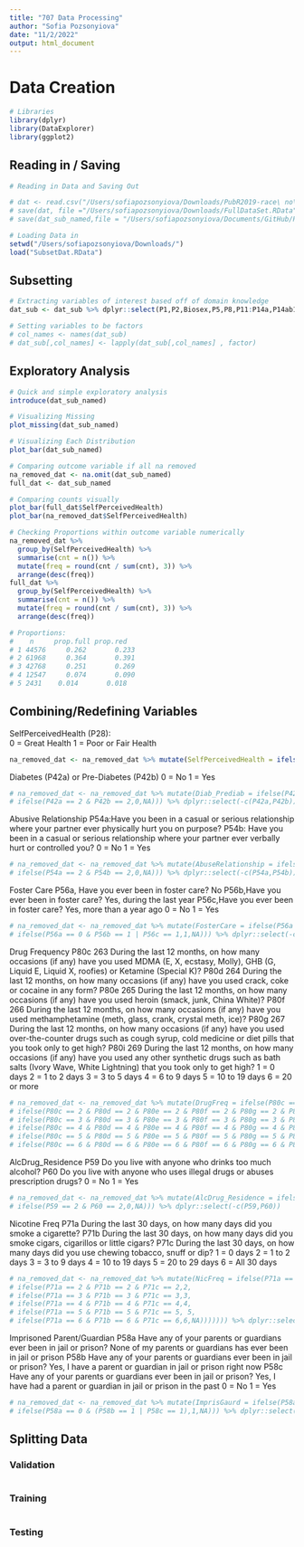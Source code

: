 ```yaml
---
title: "707 Data Processing"
author: "Sofia Pozsonyiova"
date: "11/2/2022"
output: html_document
---
```


# Data Creation

```r
# Libraries 
library(dplyr)
library(DataExplorer)
library(ggplot2)
```

## Reading in / Saving 
```r
# Reading in Data and Saving Out

# dat <- read.csv("/Users/sofiapozsonyiova/Downloads/PubR2019-race\ no\ county\ csv/PubR2019-race\ no\ county.csv")
# save(dat, file ="/Users/sofiapozsonyiova/Downloads/FullDataSet.RData")
# save(dat_sub_named,file = "/Users/sofiapozsonyiova/Documents/GitHub/Private707/data/SubsetDat.RData")
```

```r
# Loading Data in 
setwd("/Users/sofiapozsonyiova/Downloads/")
load("SubsetDat.RData")
```


## Subsetting

```r
# Extracting variables of interest based off of domain knowledge 
dat_sub <- dat_sub %>% dplyr::select(P1,P2,Biosex,P5,P8,P11:P14a,P14ab1:P14ab14,P15:P17c,P18b:P18d,P20a:P20c,P20f:P22a,P22e,P23c,P23e,P25:P26h,P27b,P27c,P27e:P29f,P30:P39a,P40d,P41b:P41e,P41g:P42d,P45,P47a:P47e,P49d,P49a,P49c:P50d,P52a:P52c,P54a:P54b,P56a:P56c,P58a:P58c,P59:P66,P70a,P70c:P70d,P71a:P71d,P74,P76,P80c:P80g,P80i:P81,P86,FiveFV,Binge,Region) %>% mutate(SelfPerceivedHealth = as.factor(P28))
```

```r
# Setting variables to be factors
# col_names <- names(dat_sub)
# dat_sub[,col_names] <- lapply(dat_sub[,col_names] , factor)
```


## Exploratory Analysis  


```r
# Quick and simple exploratory analysis 
introduce(dat_sub_named)
```

```r
# Visualizing Missing 
plot_missing(dat_sub_named)
```

```r
# Visualizing Each Distribution
plot_bar(dat_sub_named)
```


```r
# Comparing outcome variable if all na removed
na_removed_dat <- na.omit(dat_sub_named)
full_dat <- dat_sub_named

# Comparing counts visually 
plot_bar(full_dat$SelfPerceivedHealth)
plot_bar(na_removed_dat$SelfPerceivedHealth)

# Checking Proportions within outcome variable numerically 
na_removed_dat %>%
  group_by(SelfPerceivedHealth) %>%
  summarise(cnt = n()) %>%
  mutate(freq = round(cnt / sum(cnt), 3)) %>% 
  arrange(desc(freq))
full_dat %>%
  group_by(SelfPerceivedHealth) %>%
  summarise(cnt = n()) %>%
  mutate(freq = round(cnt / sum(cnt), 3)) %>% 
  arrange(desc(freq))

# Proportions: 
#    n     prop.full prop.red
# 1	44576	  0.262	      0.233	
# 2 61968	  0.364	      0.391	
# 3	42768	  0.251	      0.269	
# 4	12547	  0.074	      0.090		
# 5	2431  	0.014       0.018	
```

## Combining/Redefining Variables  

SelfPerceivedHealth (P28):     
0 = Great Health 
1 = Poor or Fair Health
```r
na_removed_dat <- na_removed_dat %>% mutate(SelfPerceivedHealth = ifelse(SelfPerceivedHealth == 1 |SelfPerceivedHealth == 2, 0,           ifelse(SelfPerceivedHealth == 3 |SelfPerceivedHealth == 4 | SelfPerceivedHealth == 5,1,NA))) %>% dplyr::select(-P28)
```

Diabetes (P42a) or Pre-Diabetes (P42b)
0 = No
1 = Yes 
```r
# na_removed_dat <- na_removed_dat %>% mutate(Diab_Prediab = ifelse(P42a == 1 & P42b == 1,1,
# ifelse(P42a == 2 & P42b == 2,0,NA))) %>% dplyr::select(-c(P42a,P42b))
```

Abusive Relationship 
P54a:Have you been in a casual or serious relationship where your partner ever physically hurt you on purpose?
P54b: Have you been in a casual or serious relationship where your partner ever verbally hurt or controlled you? 
0 = No
1 = Yes 
```r
# na_removed_dat <- na_removed_dat %>% mutate(AbuseRelationship = ifelse(P54a == 1 & P54b == 1,1,
# ifelse(P54a == 2 & P54b == 2,0,NA))) %>% dplyr::select(-c(P54a,P54b))
```

Foster Care 
P56a, Have you ever been in foster care? No
P56b,Have you ever been in foster care? Yes, during the last year
P56c,Have you ever been in foster care? Yes, more than a year ago
0 = No
1 = Yes 
```r
# na_removed_dat <- na_removed_dat %>% mutate(FosterCare = ifelse(P56a == 1 & P56b == 0 & P56c == 0,0,
# ifelse(P56a == 0 & P56b == 1 | P56c == 1,1,NA))) %>% dplyr::select(-c(P56a,P56b,P56c))
```

Drug Frequency
P80c	263	During the last 12 months, on how many occasions (if any) have you used MDMA (E, X, ecstasy, Molly), GHB (G, Liquid E, Liquid X, roofies) or Ketamine (Special K)?
P80d	264	During the last 12 months, on how many occasions (if any) have you used crack, coke or cocaine in any form?
P80e	265	During the last 12 months, on how many occasions (if any) have you used heroin (smack, junk, China White)?
P80f	266	During the last 12 months, on how many occasions (if any) have you used methamphetamine (meth, glass, crank, crystal meth, ice)?
P80g	267	During the last 12 months, on how many occasions (if any) have you used over-the-counter drugs such as cough syrup, cold medicine or diet pills that you took only to get high?
P80i	269	During the last 12 months, on how many occasions (if any) have you used any other synthetic drugs such as bath salts (Ivory Wave, White Lightning) that you took only to get high?
1	= 0 days
2	= 1 to 2 days
3	= 3 to 5 days
4	= 6 to 9 days
5	= 10 to 19 days
6	= 20 or more
```r
# na_removed_dat <- na_removed_dat %>% mutate(DrugFreq = ifelse(P80c == 1 & P80d == 1 & P80e == 1 & P80f == 1 & P80g == 1 & P80i == 1,1,
# ifelse(P80c == 2 & P80d == 2 & P80e == 2 & P80f == 2 & P80g == 2 & P80i == 2,2,
# ifelse(P80c == 3 & P80d == 3 & P80e == 3 & P80f == 3 & P80g == 3 & P80i == 3,3,
# ifelse(P80c == 4 & P80d == 4 & P80e == 4 & P80f == 4 & P80g == 4 & P80i == 4,4,
# ifelse(P80c == 5 & P80d == 5 & P80e == 5 & P80f == 5 & P80g == 5 & P80i == 5, 5, 
# ifelse(P80c == 6 & P80d == 6 & P80e == 6 & P80f == 6 & P80g == 6 & P80i == 6,6,NA))))))) %>% dplyr::select(-c(P80c,P80d,P80e,P80f,P80g,P80i))
```

AlcDrug_Residence
P59		Do you live with anyone who drinks too much alcohol?
P60		Do you live with anyone who uses illegal drugs or abuses prescription drugs?
0 = No
1 = Yes
```r
# na_removed_dat <- na_removed_dat %>% mutate(AlcDrug_Residence = ifelse(P59 == 1 & P60 == 1,1,
# ifelse(P59 == 2 & P60 == 2,0,NA))) %>% dplyr::select(-c(P59,P60))
```

Nicotine Freq
P71a	During the last 30 days, on how many days did you smoke a cigarette?
P71b 	During the last 30 days, on how many days did you smoke cigars, cigarillos or little cigars?
P71c	During the last 30 days, on how many days did you use chewing tobacco, snuff or dip?
1	= 0 days
2	= 1 to 2 days
3	= 3 to 9 days
4	= 10 to 19 days
5	= 20 to 29 days
6	= All 30 days
```r
# na_removed_dat <- na_removed_dat %>% mutate(NicFreq = ifelse(P71a == 1 & P71b == 1 & P71c == 1,1,
# ifelse(P71a == 2 & P71b == 2 & P71c == 2,2,
# ifelse(P71a == 3 & P71b == 3 & P71c == 3,3,
# ifelse(P71a == 4 & P71b == 4 & P71c == 4,4,
# ifelse(P71a == 5 & P71b == 5 & P71c == 5, 5, 
# ifelse(P71a == 6 & P71b == 6 & P71c == 6,6,NA))))))) %>% dplyr::select(-c(P71a,P71b,P71c))
```

Imprisoned Parent/Guardian 
P58a	Have any of your parents or guardians ever been in jail or prison? None of my parents or guardians has ever been in jail or prison
P58b	Have any of your parents or guardians ever been in jail or prison? Yes, I have a parent or guardian in jail or prison right now
P58c	Have any of your parents or guardians ever been in jail or prison? Yes, I have had a parent or guardian in jail or prison in the past
0 = No
1 = Yes
```r
# na_removed_dat <- na_removed_dat %>% mutate(ImprisGaurd = ifelse(P58a == 1 & (P58b == 0 | P58c == 0),0,
# ifelse(P58a == 0 & (P58b == 1 | P58c == 1),1,NA))) %>% dplyr::select(-c(P58a,P58b,P58c))
```


## Splitting Data 

### Validation 
```r

```

### Training 
```r

```


### Testing 
```r

```

